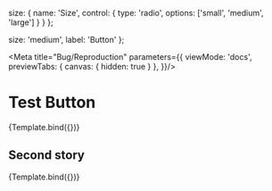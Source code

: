 

  size: {
    name: 'Size',
    control: {
      type: 'radio',
      options: ['small', 'medium', 'large']
    }
  }
};

  size: 'medium',
  label: 'Button'
};

<Meta
  title="Bug/Reproduction"
  parameters={{
    viewMode: 'docs',
    previewTabs: {
      canvas: { hidden: true }
     },
  }}/>

# Test Button

<Story name="firstStory" argTypes={argTypes} args={defaultArgs}>
  {Template.bind({})}
</Story>

<ArgsTable story="firstStory"/>

## Second story

<Story name="secondStory" argTypes={argTypes} args={defaultArgs}>
  {Template.bind({})}
</Story>

<ArgsTable story="secondStory"/>
